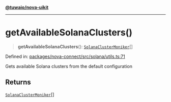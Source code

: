 [**@tuwaio/nova-uikit**](../../../../README.md)

***

# getAvailableSolanaClusters()

> **getAvailableSolanaClusters**(): [`SolanaClusterMoniker`](../type-aliases/SolanaClusterMoniker.md)[]

Defined in: [packages/nova-connect/src/solana/utils.ts:71](https://github.com/TuwaIO/nova-uikit/blob/c5966b47098fadfcd351ee0f3acccb5fb074cf44/packages/nova-connect/src/solana/utils.ts#L71)

Gets available Solana clusters from the default configuration

## Returns

[`SolanaClusterMoniker`](../type-aliases/SolanaClusterMoniker.md)[]
